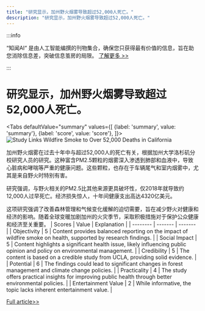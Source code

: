 ```yaml
---
title: "研究显示，加州野火烟雾导致超过52,000人死亡。"
description: "研究显示，加州野火烟雾导致超过52,000人死亡。"
---
```



:::info

“知闻AI“ 是由人工智能编撰的刊物集合，确保您只获得最有价值的信息，旨在助您消除信息差，突破信息茧房的局限。  [了解更多 >>](/zh-Hans/docs/guides)

:::

# 研究显示，加州野火烟雾导致超过52,000人死亡。


<Tabs
	defaultValue="summary"
	values={[
	{label: 'summary', value: 'summary'},
	{label: 'score', value: 'score'},
]}>
<TabItem value="summary">
<img
  src="https://image.informedainews.com/2024/06/Soc-TcR-1717900369-0.jpg"
  alt="Study Links Wildfire Smoke to Over 52,000 Deaths in California"
/>



加州野火烟雾在过去十年中与超过52,000人的死亡有关，根据加州大学洛杉矶分校研究人员的研究。这种富含PM2.5颗粒的烟雾深入渗透到肺部和血液中，导致心脏病和哮喘等严重的健康问题。这些颗粒，也存在于车辆尾气和室内烟雾中，尤其是来自野火时特别有害。

研究强调，与野火相关的PM2.5比其他来源更具破坏性，仅2018年就导致约12,000人过早死亡。经济损失惊人，十年间健康支出高达4320亿美元。

这项研究强调了改善森林管理和气候变化缓解的迫切需要，旨在减少野火对健康和经济的影响。随着全球变暖加剧加州的火灾季节，采取积极措施对于保护公众健康和经济至关重要。
</TabItem>
<TabItem value="score">
	| Scores     | Value   | Explanation |
	| -------- | ------- | ------- |
	| Objectivity  | 5    | Content provides balanced reporting on the impact of wildfire smoke on health, supported by research findings.    |
	| Social Impact | 5     | Content highlights a significant health issue, likely influencing public opinion and policy on environmental management.    |
	| Credibility    | 5    | The content is based on a credible study from UCLA, providing solid evidence.    |
	| Potential    | 6    | The findings could lead to significant changes in forest management and climate change policies.    |
	| Practicality    | 4    | The study offers practical insights for improving public health through better environmental policies.    |
	| Entertainment Value    | 2    | While informative, the topic lacks inherent entertainment value.    |
</TabItem>
</Tabs>

[Full article>>](https://sputniknews.com/20240608/wildfire-smoke-has-been-linked-to-more-than-52000-deaths-in-california-over-10-years---study-1118855430.html)
